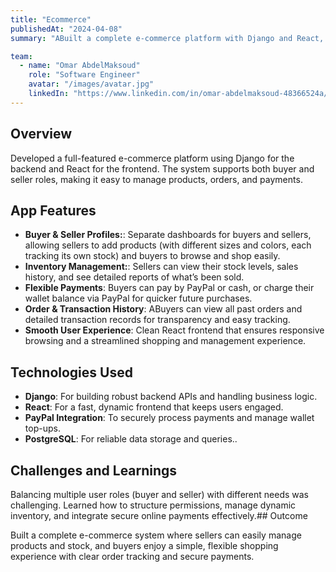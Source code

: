 ---
title: "Ecommerce"
publishedAt: "2024-04-08"
summary: "ABuilt a complete e-commerce platform with Django and React, supporting buyers and sellers with product management, flexible payments, and detailed order tracking. Designed for a smooth, secure shopping experience with PayPal integration and robust inventory handling."

team:
  - name: "Omar AbdelMaksoud"
    role: "Software Engineer"
    avatar: "/images/avatar.jpg"
    linkedIn: "https://www.linkedin.com/in/omar-abdelmaksoud-48366524a/"
---

## Overview

Developed a full-featured e-commerce platform using Django for the backend and React for the frontend. The system supports both buyer and seller roles, making it easy to manage products, orders, and payments.
## App Features

- **Buyer & Seller Profiles:**: Separate dashboards for buyers and sellers, allowing sellers to add products (with different sizes and colors, each tracking its own stock) and buyers to browse and shop easily.
- **Inventory Management:**: Sellers can view their stock levels, sales history, and see detailed reports of what’s been sold.
- **Flexible Payments**: Buyers can pay by PayPal or cash, or charge their wallet balance via PayPal for quicker future purchases.
- **Order & Transaction History**: ABuyers can view all past orders and detailed transaction records for transparency and easy tracking.
- **Smooth User Experience**: Clean React frontend that ensures responsive browsing and a streamlined shopping and management experience.


## Technologies Used

- **Django**: For building robust backend APIs and handling business logic.
- **React**: For a fast, dynamic frontend that keeps users engaged.
- **PayPal Integration**: To securely process payments and manage wallet top-ups.
- **PostgreSQL**: For reliable data storage and queries..

## Challenges and Learnings

Balancing multiple user roles (buyer and seller) with different needs was challenging. Learned how to structure permissions, manage dynamic inventory, and integrate secure online payments effectively.## Outcome

Built a complete e-commerce system where sellers can easily manage products and stock, and buyers enjoy a simple, flexible shopping experience with clear order tracking and secure payments.


